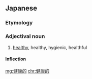 ==Japanese==
{{ja-kanjitab|健|康|的}}

===Etymology===
{{suffix|健康|的|lang=ja|t1=health|t2=-y|sort=けんこうてき}}

===Adjectival noun===
{{ja-adj|けんこうてき|decl=na}}

# [[healthy]], healthy, hygienic, healthful

====Inflection====
{{ja-na|健康的|けんこうてき|kenkōteki}}

[[mg:健康的]]
[[chr:健康的]]